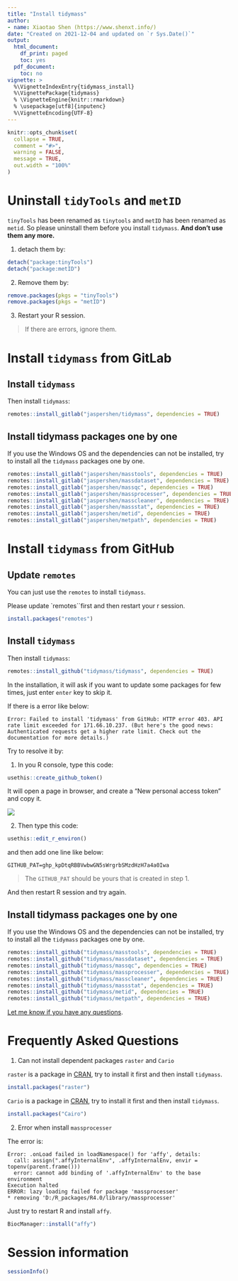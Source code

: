 ```yaml
---
title: "Install tidymass"
author:
- name: Xiaotao Shen (https://www.shenxt.info/)
date: "Created on 2021-12-04 and updated on `r Sys.Date()`"
output:
  html_document:
    df_print: paged
    toc: yes
  pdf_document:
    toc: no
vignette: >
  %\VignetteIndexEntry{tidymass_install}
  %\VignettePackage{tidymass}
  % \VignetteEngine{knitr::rmarkdown}
  % \usepackage[utf8]{inputenc}
  %\VignetteEncoding{UTF-8}
---
```


```r
knitr::opts_chunk$set(
  collapse = TRUE,
  comment = "#>",
  warning = FALSE,
  message = TRUE,
  out.width = "100%"
)
```

# **Uninstall `tidyTools` and `metID`**

`tinyTools` has been renamed as `tinytools` and `metID` has been renamed as `metid`. So please uninstall them before you install `tidymass`. **And don't use them any more.**

1. detach them by:

```r
detach("package:tinyTools")
detach("package:metID")
```

2. Remove them by:

```r
remove.packages(pkgs = "tinyTools")
remove.packages(pkgs = "metID")
```

3. Restart your R session. 

> If there are errors, ignore them.

# **Install `tidymass` from GitLab**

## Install `tidymass`

Then install `tidymass`:

```r
remotes::install_gitlab("jaspershen/tidymass", dependencies = TRUE)
```

## Install tidymass packages one by one

If you use the Windows OS and the dependencies can not be installed, try to install all the `tidymass` packages one by one.

```r
remotes::install_gitlab("jaspershen/masstools", dependencies = TRUE)
remotes::install_gitlab("jaspershen/massdataset", dependencies = TRUE)
remotes::install_gitlab("jaspershen/massqc", dependencies = TRUE)
remotes::install_gitlab("jaspershen/massprocesser", dependencies = TRUE)
remotes::install_gitlab("jaspershen/masscleaner", dependencies = TRUE)
remotes::install_gitlab("jaspershen/massstat", dependencies = TRUE)
remotes::install_gitlab("jaspershen/metid", dependencies = TRUE)
remotes::install_gitlab("jaspershen/metpath", dependencies = TRUE)
```


# **Install `tidymass` from GitHub**

## Update `remotes`

You can just use the `remotes` to install `tidymass`. 

Please update `remotes``first and then restart your r session.

```r
install.packages("remotes")
```

## Install `tidymass`

Then install `tidymass`:

```r
remotes::install_github("tidymass/tidymass", dependencies = TRUE)
```

In the installation, it will ask if you want to update some packages for few times, just enter `enter` key to skip it.

If there is a error like below:

```
Error: Failed to install 'tidymass' from GitHub: HTTP error 403. API rate limit exceeded for 171.66.10.237. (But here's the good news: Authenticated requests get a higher rate limit. Check out the documentation for more details.)
```

Try to resolve it by:

1. In you R console, type this code:

```r
usethis::create_github_token()
```

It will open a page in browser, and create a "New personal access token" and copy it.

![](figures/Screen-Shot-2021-12-24-at-9.28.18-PM.png)

2. Then type this code:

```r
usethis::edit_r_environ()
```

and then add one line like below:

```
GITHUB_PAT=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
```
> The `GITHUB_PAT` should be yours that is created in step 1.

And then restart R session and try again.


## Install tidymass packages one by one

If you use the Windows OS and the dependencies can not be installed, try to install all the `tidymass` packages one by one.

```r
remotes::install_github("tidymass/masstools", dependencies = TRUE)
remotes::install_github("tidymass/massdataset", dependencies = TRUE)
remotes::install_github("tidymass/massqc", dependencies = TRUE)
remotes::install_github("tidymass/massprocesser", dependencies = TRUE)
remotes::install_github("tidymass/masscleaner", dependencies = TRUE)
remotes::install_github("tidymass/massstat", dependencies = TRUE)
remotes::install_github("tidymass/metid", dependencies = TRUE)
remotes::install_github("tidymass/metpath", dependencies = TRUE)
```

[Let me know if you have any questions](shenxt1990@outlook.com).


# **Frequently Asked Questions**

1. Can not install dependent packages `raster` and `Cario`

`raster` is a package in [CRAN](https://cran.r-project.org/web/packages/raster/index.html), try to install it first and then install `tidymass`.

```r
install.packages("raster")
```


`Cario` is a package in [CRAN](https://cran.r-project.org/web/packages/Cairo/index.html), try to install it first and then install `tidymass`.

```r
install.packages("Cairo")
```

2. Error when install `massprocesser`

The error is:

```
Error: .onLoad failed in loadNamespace() for 'affy', details:
  call: assign(".affyInternalEnv", .affyInternalEnv, envir = topenv(parent.frame()))
  error: cannot add binding of '.affyInternalEnv' to the base environment
Execution halted
ERROR: lazy loading failed for package 'massprocesser'
* removing 'D:/R_packages/R4.0/library/massprocesser'
```

Just try to restart R and install `affy`.

```r
BiocManager::install("affy")
```


# **Session information**

```r
sessionInfo()
```


